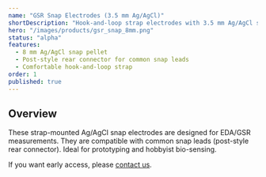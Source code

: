 ```yaml
---
name: "GSR Snap Electrodes (3.5 mm Ag/AgCl)"
shortDescription: "Hook-and-loop strap electrodes with 3.5 mm Ag/AgCl snaps for EDA/GSR."
hero: "/images/products/gsr_snap_8mm.png"
status: "alpha"
features:
  - 8 mm Ag/AgCl snap pellet
  - Post-style rear connector for common snap leads
  - Comfortable hook-and-loop strap
order: 1
published: true
---
```


## Overview

These strap-mounted Ag/AgCl snap electrodes are designed for EDA/GSR measurements.
They are compatible with common snap leads (post-style rear connector). Ideal for
prototyping and hobbyist bio-sensing.

If you want early access, please [contact us](/contact).
